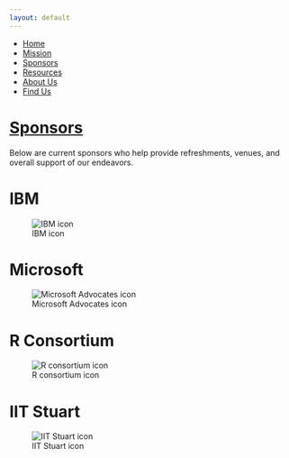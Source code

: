 ```yaml
---
layout: default
---
```


<nav>
  <ul>
    <li><a href="index.html">Home</a></li>
    <li><a href="mission.html">Mission</a></li>
    <li id="selected"><a href="sponsors.html">Sponsors</a></li>
    <li><a href="resources.html">Resources</a></li>
    <li><a href="about-us.html">About Us</a></li>
    <li><a href="find-us.html">Find Us</a></li>
  </ul>
</nav>

# <u>Sponsors</u>
Below are current sponsors who help provide refreshments, venues, and overall support of our endeavors.

# **IBM**
![IBM icon](https://github.com/Chicago-R-User-Group/2018-n2/blob/master/Images/IBM-Logo.jpg?raw=true)

# **Microsoft**
![Microsoft Advocates icon](images/microsoft-advocates-icon.jpg)

# **R Consortium**
![R consortium icon](images/r-consortium-icon.jpg)

# **IIT Stuart**
![IIT Stuart icon](images/IIT-Stuart-icon.jpg)

